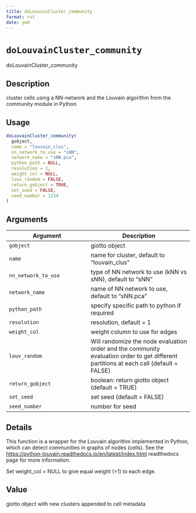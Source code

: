 ```yaml
--- 
title: doLouvainCluster_community 
format: rst 
date: ymd 
--- 
```

# `doLouvainCluster_community`

doLouvainCluster_community


## Description

cluster cells using a NN-network and the Louvain algorithm from the community module in Python


## Usage

```r
doLouvainCluster_community(
  gobject,
  name = "louvain_clus",
  nn_network_to_use = "sNN",
  network_name = "sNN.pca",
  python_path = NULL,
  resolution = 1,
  weight_col = NULL,
  louv_random = FALSE,
  return_gobject = TRUE,
  set_seed = FALSE,
  seed_number = 1234
)
```


## Arguments

Argument      |Description
------------- |----------------
`gobject`     |     giotto object
`name`     |     name for cluster, default to "louvain_clus"
`nn_network_to_use`     |     type of NN network to use (kNN vs sNN), default to "sNN"
`network_name`     |     name of NN network to use, default to "sNN.pca"
`python_path`     |     specify specific path to python if required
`resolution`     |     resolution, default = 1
`weight_col`     |     weight column to use for edges
`louv_random`     |     Will randomize the node evaluation order and the community evaluation order to get different partitions at each call (default = FALSE)
`return_gobject`     |     boolean: return giotto object (default = TRUE)
`set_seed`     |     set seed (default = FALSE)
`seed_number`     |     number for seed


## Details

This function is a wrapper for the Louvain algorithm implemented in Python,
 which can detect communities in graphs of nodes (cells).
 See the [https://python-louvain.readthedocs.io/en/latest/index.html](https://python-louvain.readthedocs.io/en/latest/index.html) readthedocs 
 page for more information.
 
 Set weight_col = NULL to give equal weight (=1) to each edge.


## Value

giotto object with new clusters appended to cell metadata


